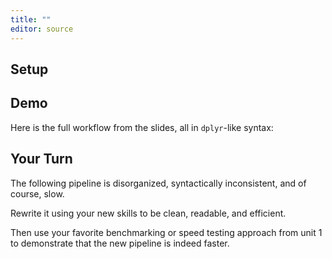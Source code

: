 ```yaml
---
title: ""
editor: source
---
```


## Setup

## Demo

Here is the full workflow from the slides, all in `dplyr`-like syntax:

## Your Turn

The following pipeline is disorganized, syntactically inconsistent, and of course, slow.

Rewrite it using your new skills to be clean, readable, and efficient.

Then use your favorite benchmarking or speed testing approach from unit 1 to demonstrate that the new pipeline is indeed faster.

```r

```

